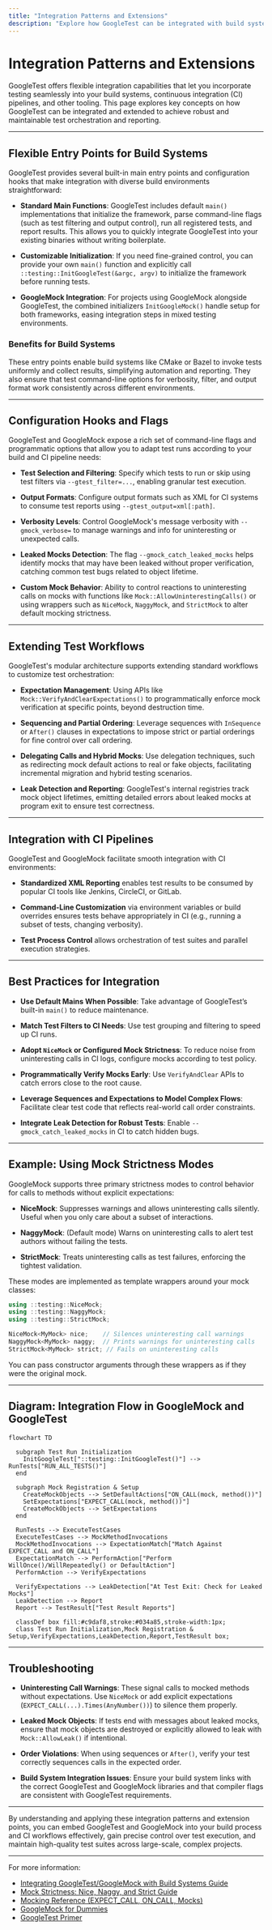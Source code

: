 ```yaml
---
title: "Integration Patterns and Extensions"
description: "Explore how GoogleTest can be integrated with build systems, CI pipelines, and other tooling via provided main entry points and configuration hooks. Understand key concepts enabling flexible test orchestration and reporting within diverse build and deployment environments."
---
```


# Integration Patterns and Extensions

GoogleTest offers flexible integration capabilities that let you incorporate testing seamlessly into your build systems, continuous integration (CI) pipelines, and other tooling. This page explores key concepts on how GoogleTest can be integrated and extended to achieve robust and maintainable test orchestration and reporting.

---

## Flexible Entry Points for Build Systems

GoogleTest provides several built-in main entry points and configuration hooks that make integration with diverse build environments straightforward:

- **Standard Main Functions**: GoogleTest includes default `main()` implementations that initialize the framework, parse command-line flags (such as test filtering and output control), run all registered tests, and report results. This allows you to quickly integrate GoogleTest into your existing binaries without writing boilerplate.

- **Customizable Initialization**: If you need fine-grained control, you can provide your own `main()` function and explicitly call `::testing::InitGoogleTest(&argc, argv)` to initialize the framework before running tests.

- **GoogleMock Integration**: For projects using GoogleMock alongside GoogleTest, the combined initializers `InitGoogleMock()` handle setup for both frameworks, easing integration steps in mixed testing environments.

### Benefits for Build Systems

These entry points enable build systems like CMake or Bazel to invoke tests uniformly and collect results, simplifying automation and reporting. They also ensure that test command-line options for verbosity, filter, and output format work consistently across different environments.

---

## Configuration Hooks and Flags

GoogleTest and GoogleMock expose a rich set of command-line flags and programmatic options that allow you to adapt test runs according to your build and CI pipeline needs:

- **Test Selection and Filtering**: Specify which tests to run or skip using test filters via `--gtest_filter=...`, enabling granular test execution.

- **Output Formats**: Configure output formats such as XML for CI systems to consume test reports using `--gtest_output=xml[:path]`.

- **Verbosity Levels**: Control GoogleMock's message verbosity with `--gmock_verbose=` to manage warnings and info for uninteresting or unexpected calls.

- **Leaked Mocks Detection**: The flag `--gmock_catch_leaked_mocks` helps identify mocks that may have been leaked without proper verification, catching common test bugs related to object lifetime.

- **Custom Mock Behavior**: Ability to control reactions to uninteresting calls on mocks with functions like `Mock::AllowUninterestingCalls()` or using wrappers such as `NiceMock`, `NaggyMock`, and `StrictMock` to alter default mocking strictness.

---

## Extending Test Workflows

GoogleTest's modular architecture supports extending standard workflows to customize test orchestration:

- **Expectation Management**: Using APIs like `Mock::VerifyAndClearExpectations()` to programmatically enforce mock verification at specific points, beyond destruction time.

- **Sequencing and Partial Ordering**: Leverage sequences with `InSequence` or `After()` clauses in expectations to impose strict or partial orderings for fine control over call ordering.

- **Delegating Calls and Hybrid Mocks**: Use delegation techniques, such as redirecting mock default actions to real or fake objects, facilitating incremental migration and hybrid testing scenarios.

- **Leak Detection and Reporting**: GoogleTest's internal registries track mock object lifetimes, emitting detailed errors about leaked mocks at program exit to ensure test correctness.

---

## Integration with CI Pipelines

GoogleTest and GoogleMock facilitate smooth integration with CI environments:

- **Standardized XML Reporting** enables test results to be consumed by popular CI tools like Jenkins, CircleCI, or GitLab.

- **Command-Line Customization** via environment variables or build overrides ensures tests behave appropriately in CI (e.g., running a subset of tests, changing verbosity).

- **Test Process Control** allows orchestration of test suites and parallel execution strategies.

---

## Best Practices for Integration

- **Use Default Mains When Possible**: Take advantage of GoogleTest’s built-in `main()` to reduce maintenance.

- **Match Test Filters to CI Needs**: Use test grouping and filtering to speed up CI runs.

- **Adopt `NiceMock` or Configured Mock Strictness**: To reduce noise from uninteresting calls in CI logs, configure mocks according to test policy.

- **Programmatically Verify Mocks Early**: Use `VerifyAndClear` APIs to catch errors close to the root cause.

- **Leverage Sequences and Expectations to Model Complex Flows**: Facilitate clear test code that reflects real-world call order constraints.

- **Integrate Leak Detection for Robust Tests**: Enable `--gmock_catch_leaked_mocks` in CI to catch hidden bugs.

---

## Example: Using Mock Strictness Modes

GoogleMock supports three primary strictness modes to control behavior for calls to methods without explicit expectations:

- **NiceMock**: Suppresses warnings and allows uninteresting calls silently. Useful when you only care about a subset of interactions.

- **NaggyMock**: (Default mode) Warns on uninteresting calls to alert test authors without failing the tests.

- **StrictMock**: Treats uninteresting calls as test failures, enforcing the tightest validation.

These modes are implemented as template wrappers around your mock classes:

```cpp
using ::testing::NiceMock;
using ::testing::NaggyMock;
using ::testing::StrictMock;

NiceMock<MyMock> nice;    // Silences uninteresting call warnings
NaggyMock<MyMock> naggy;  // Prints warnings for uninteresting calls
StrictMock<MyMock> strict; // Fails on uninteresting calls
```

You can pass constructor arguments through these wrappers as if they were the original mock.

---

## Diagram: Integration Flow in GoogleMock and GoogleTest

```mermaid
flowchart TD

  subgraph Test Run Initialization
    InitGoogleTest["::testing::InitGoogleTest()"] --> RunTests["RUN_ALL_TESTS()"]
  end

  subgraph Mock Registration & Setup
    CreateMockObjects --> SetDefaultActions["ON_CALL(mock, method())"]
    SetExpectations["EXPECT_CALL(mock, method())"]
    CreateMockObjects --> SetExpectations
  end

  RunTests --> ExecuteTestCases
  ExecuteTestCases --> MockMethodInvocations
  MockMethodInvocations --> ExpectationMatch["Match Against EXPECT_CALL and ON_CALL"]
  ExpectationMatch --> PerformAction["Perform WillOnce()/WillRepeatedly() or DefaultAction"]
  PerformAction --> VerifyExpectations

  VerifyExpectations --> LeakDetection["At Test Exit: Check for Leaked Mocks"]
  LeakDetection --> Report
  Report --> TestResult["Test Result Reports"]

  classDef box fill:#c9daf8,stroke:#034a85,stroke-width:1px;
  class Test Run Initialization,Mock Registration & Setup,VerifyExpectations,LeakDetection,Report,TestResult box;
```

---

## Troubleshooting

- **Uninteresting Call Warnings**: These signal calls to mocked methods without expectations. Use `NiceMock` or add explicit expectations (`EXPECT_CALL(...).Times(AnyNumber())`) to silence them properly.

- **Leaked Mock Objects**: If tests end with messages about leaked mocks, ensure that mock objects are destroyed or explicitly allowed to leak with `Mock::AllowLeak()` if intentional.

- **Order Violations**: When using sequences or `After()`, verify your test correctly sequences calls in the expected order.

- **Build System Integration Issues**: Ensure your build system links with the correct GoogleTest and GoogleMock libraries and that compiler flags are consistent with GoogleTest requirements.

---

By understanding and applying these integration patterns and extension points, you can embed GoogleTest and GoogleMock into your build process and CI workflows effectively, gain precise control over test execution, and maintain high-quality test suites across large-scale, complex projects.

---

For more information:
- [Integrating GoogleTest/GoogleMock with Build Systems Guide](../guides/integration-advanced/integrating-build-systems.md)
- [Mock Strictness: Nice, Naggy, and Strict Guide](../guides/mocking-scenarios/mock-strictness-best-practices.md)
- [Mocking Reference (EXPECT_CALL, ON_CALL, Mocks)](../docs/reference/mocking.md)
- [GoogleMock for Dummies](../docs/gmock_for_dummies.md)
- [GoogleTest Primer](../overview/introduction-getting-started/what-is-googletest.md)
